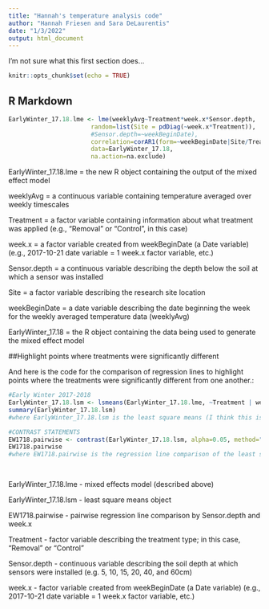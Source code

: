 ```yaml
---
title: "Hannah's temperature analysis code"
author: "Hannah Friesen and Sara DeLaurentis"
date: "1/3/2022"
output: html_document
---
```



I'm not sure what this first section does...
```r
knitr::opts_chunk$set(echo = TRUE)

```

## R Markdown

```r

EarlyWinter_17.18.lme <- lme(weeklyAvg~Treatment*week.x*Sensor.depth,
                       random=list(Site = pdDiag(~week.x*Treatment)),
                       #Sensor.depth=~weekBeginDate),
                       correlation=corAR1(form=~weekBeginDate|Site/Treatment/Sensor.depth),
                       data=EarlyWinter_17.18,
                       na.action=na.exclude) 


```
EarlyWinter_17.18.lme = the new R object containing the output of the mixed effect model

weeklyAvg = a continuous variable containing temperature averaged over weekly timescales

Treatment = a factor variable containing information about what treatment was applied (e.g., "Removal" or "Control", in this case)

week.x = a factor variable created from weekBeginDate (a Date variable) (e.g., 2017-10-21 date variable = 1 week.x factor variable, etc.)

Sensor.depth = a continuous variable describing the depth below the soil at which a sensor was installed

Site = a factor variable describing the research site location

weekBeginDate = a date variable describing the date beginning the week for the weekly averaged temperature data (weeklyAvg)

EarlyWinter_17.18 = the R object containing the data being used to generate the mixed effect model


##Highlight points where treatments were significantly different

And here is the code for the comparison of regression lines to highlight points where the treatments were significantly different from one another.:

```r
#Early Winter 2017-2018
EarlyWinter_17.18.lsm <- lsmeans(EarlyWinter_17.18.lme, ~Treatment | week.x | Sensor.depth)
summary(EarlyWinter_17.18.lsm)
#where EarlyWinter_17.18.lsm is the least square means (I think this is now emmeans - should work the same) object of the mixed effects model EarlyWinter_17.18.lme, with Treatment as a function of week.x as a function of Sensor.depth (variables described below)

#CONTRAST STATEMENTS
EW1718.pairwise <- contrast(EarlyWinter_17.18.lsm, alpha=0.05, method="revpairwise", by=c("Sensor.depth","week.x"))
EW1718.pairwise
#where EW1718.pairwise is the regression line comparison of the least square means (EarlyWinter_17.18.lsm) by Sensor.depth and week.x

 

```
EarlyWinter_17.18.lme - mixed effects model (described above)

EarlyWinter_17.18.lsm - least square means object

EW1718.pairwise - pairwise regression line comparison by Sensor.depth and week.x

Treatment - factor variable describing the treatment type; in this case, "Removal" or "Control"

Sensor.depth - continuous variable describing the soil depth at which sensors were installed (e.g. 5, 10, 15, 20, 40, and 60cm)

week.x - factor variable created from weekBeginDate (a Date variable) (e.g., 2017-10-21 date variable = 1 week.x factor variable, etc.)


```r



```


```r

```

